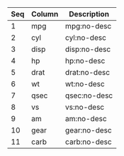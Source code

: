 Seq|Column|Description
---|------|------------
1|mpg|mpg:no-desc
2|cyl|cyl:no-desc
3|disp|disp:no-desc
4|hp|hp:no-desc
5|drat|drat:no-desc
6|wt|wt:no-desc
7|qsec|qsec:no-desc
8|vs|vs:no-desc
9|am|am:no-desc
10|gear|gear:no-desc
11|carb|carb:no-desc
